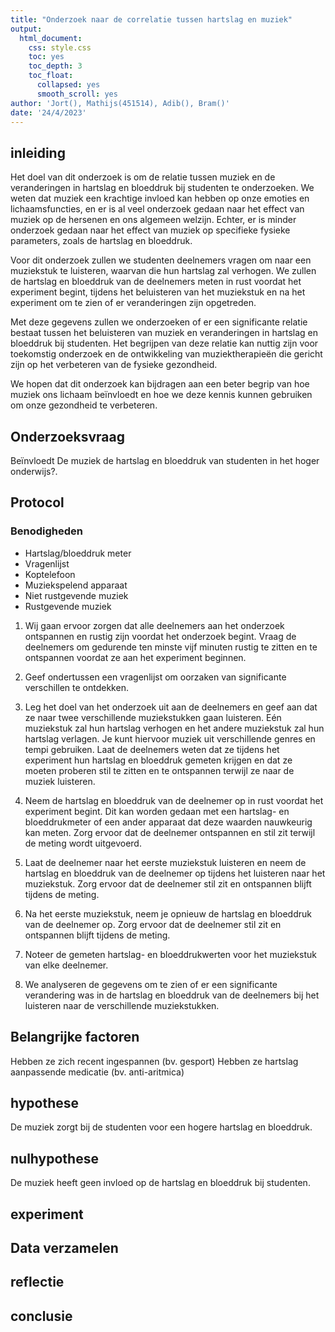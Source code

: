 ```yaml
---
title: "Onderzoek naar de correlatie tussen hartslag en muziek"
output:
  html_document:
    css: style.css
    toc: yes
    toc_depth: 3
    toc_float:
      collapsed: yes
      smooth_scroll: yes
author: 'Jort(), Mathijs(451514), Adib(), Bram()'
date: '24/4/2023'
---
```


## inleiding

Het doel van dit onderzoek is om de relatie tussen muziek en de veranderingen in hartslag en bloeddruk bij studenten te onderzoeken. 
We weten dat muziek een krachtige invloed kan hebben op onze emoties en lichaamsfuncties, en er is al veel onderzoek gedaan naar het effect van muziek op de hersenen en ons algemeen welzijn. 
Echter, er is minder onderzoek gedaan naar het effect van muziek op specifieke fysieke parameters, zoals de hartslag en bloeddruk.

Voor dit onderzoek zullen we studenten deelnemers vragen om naar een muziekstuk te luisteren, waarvan die hun hartslag zal verhogen. 
We zullen de hartslag en bloeddruk van de deelnemers meten in rust voordat het experiment begint, tijdens het beluisteren van het muziekstuk en na het experiment
om te zien of er veranderingen zijn opgetreden.

Met deze gegevens zullen we onderzoeken of er een significante relatie bestaat tussen het beluisteren van muziek en veranderingen in hartslag en bloeddruk bij studenten.
Het begrijpen van deze relatie kan nuttig zijn voor toekomstig onderzoek en de ontwikkeling van muziektherapieën die gericht zijn op het verbeteren van de fysieke gezondheid.

We hopen dat dit onderzoek kan bijdragen aan een beter begrip van hoe muziek ons lichaam beïnvloedt en hoe we deze kennis kunnen gebruiken om onze gezondheid te verbeteren.

## Onderzoeksvraag

 Beïnvloedt De muziek de hartslag en bloeddruk van studenten in het hoger onderwijs?.

 

## Protocol

### Benodigheden
 * Hartslag/bloeddruk meter 
 * Vragenlijst
 * Koptelefoon
 * Muziekspelend apparaat
 * Niet rustgevende muziek
 * Rustgevende muziek

1. Wij gaan ervoor zorgen dat alle deelnemers aan het onderzoek ontspannen en rustig zijn voordat het onderzoek begint. Vraag de deelnemers om gedurende ten minste vijf minuten rustig te zitten en te ontspannen voordat ze aan het experiment beginnen.

2. Geef ondertussen een vragenlijst om oorzaken van significante verschillen te ontdekken.

3. Leg het doel van het onderzoek uit aan de deelnemers en geef aan dat ze naar twee verschillende muziekstukken gaan luisteren. Eén muziekstuk zal hun hartslag verhogen en het andere muziekstuk zal hun hartslag verlagen. Je kunt hiervoor muziek uit verschillende genres en tempi gebruiken. Laat de deelnemers weten dat ze tijdens het experiment hun hartslag en bloeddruk gemeten krijgen en dat ze moeten proberen stil te zitten en te ontspannen terwijl ze naar de muziek luisteren.

4. Neem de hartslag en bloeddruk van de deelnemer op in rust voordat het experiment begint. Dit kan worden gedaan met een hartslag- en bloeddrukmeter of een ander apparaat dat deze waarden nauwkeurig kan meten. Zorg ervoor dat de deelnemer ontspannen en stil zit terwijl de meting wordt uitgevoerd.

5. Laat de deelnemer naar het eerste muziekstuk luisteren en neem de hartslag en bloeddruk van de deelnemer op tijdens het luisteren naar het muziekstuk. Zorg ervoor dat de deelnemer stil zit en ontspannen blijft tijdens de meting.

6. Na het eerste muziekstuk, neem je opnieuw de hartslag en bloeddruk van de deelnemer op.  Zorg ervoor dat de deelnemer stil zit en ontspannen blijft tijdens de meting.

7. Noteer de gemeten hartslag- en bloeddrukwerten voor het muziekstuk van elke deelnemer.

8. We analyseren de gegevens om te zien of er een significante verandering was in de hartslag en bloeddruk van de deelnemers bij het luisteren naar de verschillende muziekstukken.
 
## Belangrijke factoren
Hebben ze zich recent ingespannen (bv. gesport)
Hebben ze hartslag aanpassende medicatie (bv. anti-aritmica)

## hypothese

De muziek zorgt bij de studenten voor een hogere hartslag en bloeddruk.



## nulhypothese

De muziek heeft geen invloed op de hartslag en bloeddruk bij studenten.

 

## experiment


 


 

## Data verzamelen



## reflectie






## conclusie






